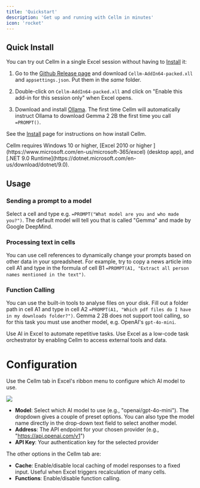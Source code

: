 ```yaml
---
title: 'Quickstart'
description: 'Get up and running with Cellm in minutes'
icon: 'rocket'
---
```


## Quick Install
You can try out Cellm in a single Excel session without having to [Install](install) it:

1. Go to the [Github Release page](https://github.com/getcellm/cellm/releases) and download `Cellm-AddIn64-packed.xll` and `appsettings.json`. Put them in the _same_ folder.

2. Double-click on `Cellm-AddIn64-packed.xll` and click on "Enable this add-in for this session only" when Excel opens. 

3. Download and install [Ollama](https://ollama.com/). The first time Cellm will automatically instruct Ollama to download Gemma 2 2B the first time you call `=PROMPT()`.

See the [Install](install.mdx) page for instructions on how install Cellm.

<Tip>
  Cellm requires Windows 10 or higher, [Excel 2010 or higher ](https://www.microsoft.com/en-us/microsoft-365/excel) (desktop app), and [.NET 9.0 Runtime](https://dotnet.microsoft.com/en-us/download/dotnet/9.0).
</Tip>

## Usage

### Sending a prompt to a model
Select a cell and type e.g. `=PROMPT("What model are you and who made you?")`. The default model will tell you that is called "Gemma" and made by Google DeepMind.

### Processing text in cells
You can use cell references to dynamically change your prompts based on other data in your spreadsheet. For example, try to copy a news article into cell A1 and type in the formula of cell B1 `=PROMPT(A1, "Extract all person names mentioned in the text")`. 

### Function Calling
You can use the built-in tools to analyse files on your disk. Fill out a folder path in cell A1 and type in cell A2 `=PROMPT(A1, "Which pdf files do I have in my downloads folder?")`. Gemma 2 2B does not support tool calling, so for this task you must use another model, e.g. OpenAI's `gpt-4o-mini`.

<CardGroup cols={2}>
  <Card
    title="Prompting"
    icon="pen-to-square"
    href="https://mintlify.com/docs/quickstart">
    Use AI in Excel to automate repetitive tasks. 
  </Card>
  <Card
    title="Function Calling"
    icon="image"
    href="https://mintlify.com/docs/development">
    Use Excel as a low-code task orchestrator by enabling Cellm to access external tools and data.
  </Card>
</CardGroup>

# Configuration
Use the Cellm tab in Excel's ribbon menu to configure which AI model to use.

<Frame caption="Cellm Ribbon">
  <img src="https://iili.io/2yWOtna.png" />
</Frame>

- **Model**: Select which AI model to use (e.g., "openai/gpt-4o-mini"). The dropdown gives a couple of preset options. You can also type the model name directly in the drop-down text field to select another model.
- **Address**: The API endpoint for your chosen provider (e.g., "https://api.openai.com/v1")
- **API Key**: Your authentication key for the selected provider

The other options in the Cellm tab are:
- **Cache**: Enable/disable local caching of model responses to a fixed input. Useful when Excel triggers recalculation of many cells.
- **Functions**: Enable/disable function calling.